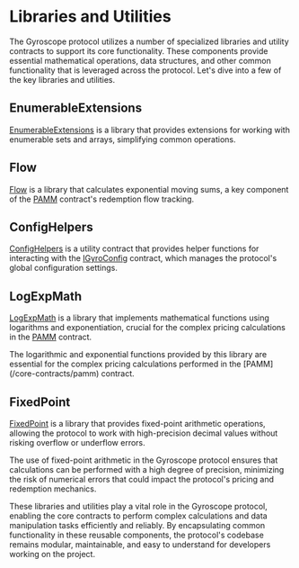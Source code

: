 
# Libraries and Utilities

The Gyroscope protocol utilizes a number of specialized libraries and utility contracts to support its core functionality. These components provide essential mathematical operations, data structures, and other common functionality that is leveraged across the protocol. Let's dive into a few of the key libraries and utilities.

## EnumerableExtensions

[EnumerableExtensions](/libraries-utilities/enumerable-extensions) is a library that provides extensions for working with enumerable sets and arrays, simplifying common operations.

## Flow

[Flow](/libraries-utilities/flow) is a library that calculates exponential moving sums, a key component of the [PAMM](/core-contracts/pamm) contract's redemption flow tracking.

## ConfigHelpers

[ConfigHelpers](/libraries-utilities/config-helpers) is a utility contract that provides helper functions for interacting with the [IGyroConfig](/core-contracts/igyro-config) contract, which manages the protocol's global configuration settings.

## LogExpMath

[LogExpMath](/libraries-utilities/logexp-math) is a library that implements mathematical functions using logarithms and exponentiation, crucial for the complex pricing calculations in the [PAMM](/core-contracts/pamm) contract.

<Callout type="info">
The logarithmic and exponential functions provided by this library are essential for the complex pricing calculations performed in the [PAMM](/core-contracts/pamm) contract.
</Callout>

## FixedPoint

[FixedPoint](/libraries-utilities/fixed-point) is a library that provides fixed-point arithmetic operations, allowing the protocol to work with high-precision decimal values without risking overflow or underflow errors.

<Callout type="tip">
The use of fixed-point arithmetic in the Gyroscope protocol ensures that calculations can be performed with a high degree of precision, minimizing the risk of numerical errors that could impact the protocol's pricing and redemption mechanics.
</Callout>

These libraries and utilities play a vital role in the Gyroscope protocol, enabling the core contracts to perform complex calculations and data manipulation tasks efficiently and reliably. By encapsulating common functionality in these reusable components, the protocol's codebase remains modular, maintainable, and easy to understand for developers working on the project.